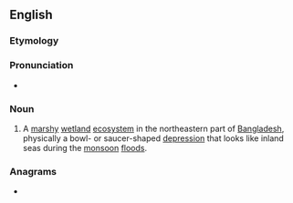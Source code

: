 {{also|häör}}
==English==
{{wikipedia}}

===Etymology===
{{bor|en|syl|ꠢꠣꠅꠞ|withtext=1}}

===Pronunciation===
* {{IPA|hɑːɒɹ|lang=en}}

===Noun===
{{en-noun}}

# A [[marshy]] [[wetland]] [[ecosystem]] in the northeastern part of [[Bangladesh]], physically a bowl- or saucer-shaped [[depression]] that looks like inland seas during the [[monsoon]] [[flood]]s.

===Anagrams===
* {{anagrams|en|Haro|Hoar|Hora|ROAH|hoar|hora|oh ar}}